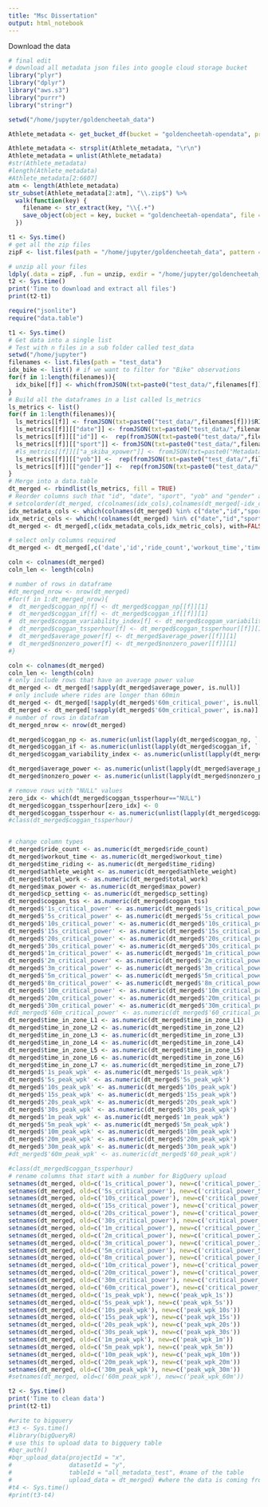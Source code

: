 ```yaml
---
title: "Msc Dissertation"
output: html_notebook
---
```


Download the data
```r
# final edit
# download all metadata json files into google cloud storage bucket
library("plyr")
library("dplyr")
library("aws.s3")
library("purrr")
library("stringr")

setwd("/home/jupyter/goldencheetah_data")

Athlete_metadata <- get_bucket_df(bucket = "goldencheetah-opendata", prefix = "metadata", max = Inf) %>% pull(Key)

Athlete_metadata <- strsplit(Athlete_metadata, "\r\n")
Athlete_metadata = unlist(Athlete_metadata)
#str(Athlete_metadata)
#length(Athlete_metadata)
#Athlete_metadata[2:6607]
atm <- length(Athlete_metadata)
str_subset(Athlete_metadata[2:atm], "\\.zip$") %>%
  walk(function(key) {
    filename <- str_extract(key, "\\{.+")
    save_object(object = key, bucket = "goldencheetah-opendata", file = filename)
  })

t1 <- Sys.time()
# get all the zip files
zipF <- list.files(path = "/home/jupyter/goldencheetah_data", pattern = "*.zip", full.names = TRUE)

# unzip all your files
ldply(.data = zipF, .fun = unzip, exdir = "/home/jupyter/goldencheetah_data_unzipp")
t2 <- Sys.time()
print('Time to download and extract all files')
print(t2-t1)
```





```r
require("jsonlite")
require("data.table")

t1 <- Sys.time()
# Get data into a single list
# Test with n files in a sub folder called test_data
setwd("/home/jupyter")
filenames <- list.files(path = "test_data")
idx_bike <- list() # if we want to filter for "Bike" observations
for(f in 1:length(filenames)){
  idx_bike[[f]] <- which(fromJSON(txt=paste0("test_data/",filenames[f]))$RIDES$sport == "Bike")
}
# Build all the dataframes in a list called ls_metrics
ls_metrics <- list()
for(f in 1:length(filenames)){
  ls_metrics[[f]] <- fromJSON(txt=paste0("test_data/",filenames[f]))$RIDES$METRICS[idx_bike[[f]],]
  ls_metrics[[f]][["date"]] <- fromJSON(txt=paste0("test_data/",filenames[f]))$RIDES$date[idx_bike[[f]]]
  ls_metrics[[f]][["id"]] <-  rep(fromJSON(txt=paste0("test_data/",filenames[f]))$ATHLETE$id, length(ls_metrics[[f]][["date"]]))
  ls_metrics[[f]][["sport"]] <- fromJSON(txt=paste0("test_data/",filenames[f]))$RIDES$sport[idx_bike[[f]]]
  #ls_metrics[[f]][["a_skiba_xpower"]] <- fromJSON(txt=paste0("Metadata/",filenames[f]))$RIDES$sport[idx_bike[[f]]] 
  ls_metrics[[f]][["yob"]] <-  rep(fromJSON(txt=paste0("test_data/",filenames[f]))$ATHLETE$yob, length(ls_metrics[[f]][["date"]]))
  ls_metrics[[f]][["gender"]] <-  rep(fromJSON(txt=paste0("test_data/",filenames[f]))$ATHLETE$gender, length(ls_metrics[[f]][["date"]])) 
}
# Merge into a data.table
dt_merged <- rbindlist(ls_metrics, fill = TRUE)
# Reorder columns such that "id", "date", "sport", "yob" and "gender" are the first columns
# setcolorder(dt_merged, c(colnames(idx_cols),colnames(dt_merged[-idx_cols]))) # this works, but only by reference...saves space but difficult to view
idx_metadata_cols <- which(colnames(dt_merged) %in% c("date","id","sport","yob","gender"))
idx_metric_cols <- which(!colnames(dt_merged) %in% c("date","id","sport","yob","gender"))
dt_merged <- dt_merged[,c(idx_metadata_cols,idx_metric_cols), with=FALSE]

# select only columns required
dt_merged <- dt_merged[,c('date','id','ride_count','workout_time','time_riding','athlete_weight','total_work','average_power','nonzero_power','max_power','cp_setting','coggan_np','coggan_if','coggan_tss','coggam_variability_index','coggan_tssperhour','1s_critical_power','5s_critical_power','10s_critical_power','15s_critical_power','20s_critical_power','30s_critical_power','1m_critical_power','2m_critical_power','3m_critical_power','5m_critical_power','8m_critical_power','10m_critical_power','20m_critical_power','30m_critical_power','60m_critical_power','time_in_zone_L1','time_in_zone_L2','time_in_zone_L3','time_in_zone_L4','time_in_zone_L5','time_in_zone_L6','time_in_zone_L7','1s_peak_wpk','5s_peak_wpk','10s_peak_wpk','15s_peak_wpk','20s_peak_wpk','30s_peak_wpk','1m_peak_wpk','5m_peak_wpk','10m_peak_wpk','20m_peak_wpk','30m_peak_wpk','60m_peak_wpk')]

coln <- colnames(dt_merged)
coln_len <- length(coln)

# number of rows in dataframe
#dt_merged_nrow <- nrow(dt_merged)
#for(f in 1:dt_merged_nrow){
#  dt_merged$coggan_np[f] <- dt_merged$coggan_np[[f]][1]
#  dt_merged$coggan_if[f] <- dt_merged$coggan_if[[f]][1]
#  dt_merged$coggam_variability_index[f] <- dt_merged$coggam_variability_index[[f]][1]
#  dt_merged$coggan_tssperhour[f] <- dt_merged$coggan_tssperhour[[f]][1]
#  dt_merged$average_power[f] <- dt_merged$average_power[[f]][1]
#  dt_merged$nonzero_power[f] <- dt_merged$nonzero_power[[f]][1]
#}

coln <- colnames(dt_merged)
coln_len <- length(coln)
# only include rows that have an average power value
dt_merged <- dt_merged[!sapply(dt_merged$average_power, is.null)]
# only include where rides are longer than 60min
dt_merged <- dt_merged[!sapply(dt_merged$'60m_critical_power', is.null)]
dt_merged <- dt_merged[!sapply(dt_merged$'60m_critical_power', is.na)]
# number of rows in datafram
dt_merged_nrow <- nrow(dt_merged)

dt_merged$coggan_np <- as.numeric(unlist(lapply(dt_merged$coggan_np, `[[`, 1)))
dt_merged$coggan_if <- as.numeric(unlist(lapply(dt_merged$coggan_if, `[[`, 1)))
dt_merged$coggam_variability_index <- as.numeric(unlist(lapply(dt_merged$coggam_variability_index, `[[`, 1)))

dt_merged$average_power <- as.numeric(unlist(lapply(dt_merged$average_power, `[[`, 1)))
dt_merged$nonzero_power <- as.numeric(unlist(lapply(dt_merged$nonzero_power, `[[`, 1)))

# remove rows with "NULL" values
zero_idx <- which(dt_merged$coggan_tssperhour=="NULL")
dt_merged$coggan_tssperhour[zero_idx] <- 0
dt_merged$coggan_tssperhour <- as.numeric(unlist(lapply(dt_merged$coggan_tssperhour, `[[`, 1)))
#class(dt_merged$coggan_tssperhour)


# change column types
dt_merged$ride_count <- as.numeric(dt_merged$ride_count)
dt_merged$workout_time <- as.numeric(dt_merged$workout_time)
dt_merged$time_riding <- as.numeric(dt_merged$time_riding)
dt_merged$athlete_weight <- as.numeric(dt_merged$athlete_weight)
dt_merged$total_work <- as.numeric(dt_merged$total_work)
dt_merged$max_power <- as.numeric(dt_merged$max_power)
dt_merged$cp_setting <- as.numeric(dt_merged$cp_setting)
dt_merged$coggan_tss <- as.numeric(dt_merged$coggan_tss)
dt_merged$'1s_critical_power' <- as.numeric(dt_merged$'1s_critical_power')
dt_merged$'5s_critical_power' <- as.numeric(dt_merged$'5s_critical_power')
dt_merged$'10s_critical_power' <- as.numeric(dt_merged$'10s_critical_power')
dt_merged$'15s_critical_power' <- as.numeric(dt_merged$'15s_critical_power')
dt_merged$'20s_critical_power' <- as.numeric(dt_merged$'20s_critical_power')
dt_merged$'30s_critical_power' <- as.numeric(dt_merged$'30s_critical_power')
dt_merged$'1m_critical_power' <- as.numeric(dt_merged$'1m_critical_power')
dt_merged$'2m_critical_power' <- as.numeric(dt_merged$'2m_critical_power')
dt_merged$'3m_critical_power' <- as.numeric(dt_merged$'3m_critical_power')
dt_merged$'5m_critical_power' <- as.numeric(dt_merged$'5m_critical_power')
dt_merged$'8m_critical_power' <- as.numeric(dt_merged$'8m_critical_power')
dt_merged$'10m_critical_power' <- as.numeric(dt_merged$'10m_critical_power')
dt_merged$'20m_critical_power' <- as.numeric(dt_merged$'20m_critical_power')
dt_merged$'30m_critical_power' <- as.numeric(dt_merged$'30m_critical_power')
#dt_merged$'60m_critical_power' <- as.numeric(dt_merged$'60_critical_power')
dt_merged$time_in_zone_L1 <- as.numeric(dt_merged$time_in_zone_L1)
dt_merged$time_in_zone_L2 <- as.numeric(dt_merged$time_in_zone_L2)
dt_merged$time_in_zone_L3 <- as.numeric(dt_merged$time_in_zone_L3)
dt_merged$time_in_zone_L4 <- as.numeric(dt_merged$time_in_zone_L4)
dt_merged$time_in_zone_L5 <- as.numeric(dt_merged$time_in_zone_L5)
dt_merged$time_in_zone_L6 <- as.numeric(dt_merged$time_in_zone_L6)
dt_merged$time_in_zone_L7 <- as.numeric(dt_merged$time_in_zone_L7)
dt_merged$'1s_peak_wpk' <- as.numeric(dt_merged$'1s_peak_wpk')
dt_merged$'5s_peak_wpk' <- as.numeric(dt_merged$'5s_peak_wpk')
dt_merged$'10s_peak_wpk' <- as.numeric(dt_merged$'10s_peak_wpk')
dt_merged$'15s_peak_wpk' <- as.numeric(dt_merged$'15s_peak_wpk')
dt_merged$'20s_peak_wpk' <- as.numeric(dt_merged$'20s_peak_wpk')
dt_merged$'30s_peak_wpk' <- as.numeric(dt_merged$'30s_peak_wpk')
dt_merged$'1m_peak_wpk' <- as.numeric(dt_merged$'1m_peak_wpk')
dt_merged$'5m_peak_wpk' <- as.numeric(dt_merged$'5m_peak_wpk')
dt_merged$'10m_peak_wpk' <- as.numeric(dt_merged$'10m_peak_wpk')
dt_merged$'20m_peak_wpk' <- as.numeric(dt_merged$'20m_peak_wpk')
dt_merged$'30m_peak_wpk' <- as.numeric(dt_merged$'30m_peak_wpk')
#dt_merged$'60m_peak_wpk' <- as.numeric(dt_merged$'60_peak_wpk')

#class(dt_merged$coggan_tssperhour)
# rename columns that start with a number for BigQuery upload
setnames(dt_merged, old=c('1s_critical_power'), new=c('critical_power_1s'))
setnames(dt_merged, old=c('5s_critical_power'), new=c('critical_power_5s'))
setnames(dt_merged, old=c('10s_critical_power'), new=c('critical_power_10s'))
setnames(dt_merged, old=c('15s_critical_power'), new=c('critical_power_15s'))
setnames(dt_merged, old=c('20s_critical_power'), new=c('critical_power_20s'))
setnames(dt_merged, old=c('30s_critical_power'), new=c('critical_power_30s'))
setnames(dt_merged, old=c('1m_critical_power'), new=c('critical_power_1m'))
setnames(dt_merged, old=c('2m_critical_power'), new=c('critical_power_2m'))
setnames(dt_merged, old=c('3m_critical_power'), new=c('critical_power_3m'))
setnames(dt_merged, old=c('5m_critical_power'), new=c('critical_power_5m'))
setnames(dt_merged, old=c('8m_critical_power'), new=c('critical_power_8m'))
setnames(dt_merged, old=c('10m_critical_power'), new=c('critical_power_10m'))
setnames(dt_merged, old=c('20m_critical_power'), new=c('critical_power_20m'))
setnames(dt_merged, old=c('30m_critical_power'), new=c('critical_power_30m'))
setnames(dt_merged, old=c('60m_critical_power'), new=c('critical_power_60m'))
setnames(dt_merged, old=c('1s_peak_wpk'), new=c('peak_wpk_1s'))
setnames(dt_merged, old=c('5s_peak_wpk'), new=c('peak_wpk_5s'))
setnames(dt_merged, old=c('10s_peak_wpk'), new=c('peak_wpk_10s'))
setnames(dt_merged, old=c('15s_peak_wpk'), new=c('peak_wpk_15s'))
setnames(dt_merged, old=c('20s_peak_wpk'), new=c('peak_wpk_20s'))
setnames(dt_merged, old=c('30s_peak_wpk'), new=c('peak_wpk_30s'))
setnames(dt_merged, old=c('1m_peak_wpk'), new=c('peak_wpk_1m'))
setnames(dt_merged, old=c('5m_peak_wpk'), new=c('peak_wpk_5m'))
setnames(dt_merged, old=c('10m_peak_wpk'), new=c('peak_wpk_10m'))
setnames(dt_merged, old=c('20m_peak_wpk'), new=c('peak_wpk_20m'))
setnames(dt_merged, old=c('30m_peak_wpk'), new=c('peak_wpk_30m'))
#setnames(dt_merged, old=c('60m_peak_wpk'), new=c('peak_wpk_60m'))

t2 <- Sys.time()
print('Time to clean data')
print(t2-t1)

#write to bigquery
#t3 <- Sys.time()
#library(bigQueryR)
# use this to upload data to bigquery table
#bqr_auth()
#bqr_upload_data(projectId = "x", 
#                datasetId = "y", 
#                tableId = "all_metadata_test", #name of the table 
#                upload_data = dt_merged) #where the data is coming from
#t4 <- Sys.time()
#print(t3-t4)
```

